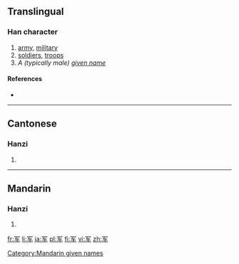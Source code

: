 {{also|軍}}
==Translingual==

===Han character===
{{Han char|rn=14|rad=冖|as=04|sn=6|four=|canj=月大手 (BKQ)|ids=⿱[[冖]][[车]]}}

# [[army]], [[military]]
# [[soldiers]], [[troops]]
# ''A (typically male) [[given name]]''

====References====
* {{Han ref|kx=0130.191|hdz=10303.070|uh=519B|ud=20891}}

----

==Cantonese==

===Hanzi===
{{yue-hanzi|jyut=|y=gwan1|tra=軍}}

# {{defn|lang=yue|sort=冖04}}

----

==Mandarin==

===Hanzi===
{{cmn-hanzi|tra=軍|pin=[[jūn]] ([[jun1]]), [[Jūn]] ([[Jun1]])|wg=chün<sup>1</sup>, Chün<sup>1</sup>}}

# {{defn|lang=cmn|sort=冖04}}

[[Category:Mandarin given names]]

[[fr:军]]
[[li:军]]
[[ja:军]]
[[pl:军]]
[[fi:军]]
[[vi:军]]
[[zh:军]]